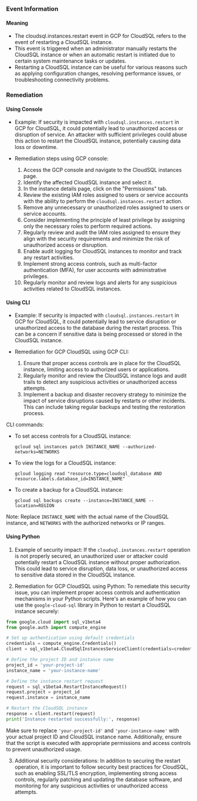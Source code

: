 
### Event Information

#### Meaning

- The cloudsql.instances.restart event in GCP for CloudSQL refers to the event of restarting a CloudSQL instance.
- This event is triggered when an administrator manually restarts the CloudSQL instance or when an automatic restart is initiated due to certain system maintenance tasks or updates.
- Restarting a CloudSQL instance can be useful for various reasons such as applying configuration changes, resolving performance issues, or troubleshooting connectivity problems.

### Remediation

#### Using Console

- Example: If security is impacted with `cloudsql.instances.restart` in GCP for CloudSQL, it could potentially lead to unauthorized access or disruption of service. An attacker with sufficient privileges could abuse this action to restart the CloudSQL instance, potentially causing data loss or downtime.

- Remediation steps using GCP console:
  1. Access the GCP console and navigate to the CloudSQL instances page.
  2. Identify the affected CloudSQL instance and select it.
  3. In the instance details page, click on the "Permissions" tab.
  4. Review the existing IAM roles assigned to users or service accounts with the ability to perform the `cloudsql.instances.restart` action.
  5. Remove any unnecessary or unauthorized roles assigned to users or service accounts.
  6. Consider implementing the principle of least privilege by assigning only the necessary roles to perform required actions.
  7. Regularly review and audit the IAM roles assigned to ensure they align with the security requirements and minimize the risk of unauthorized access or disruption.
  8. Enable audit logging for CloudSQL instances to monitor and track any restart activities.
  9. Implement strong access controls, such as multi-factor authentication (MFA), for user accounts with administrative privileges.
  10. Regularly monitor and review logs and alerts for any suspicious activities related to CloudSQL instances.

#### Using CLI

- Example: If security is impacted with `cloudsql.instances.restart` in GCP for CloudSQL, it could potentially lead to service disruption or unauthorized access to the database during the restart process. This can be a concern if sensitive data is being processed or stored in the CloudSQL instance.

- Remediation for GCP CloudSQL using GCP CLI:
  1. Ensure that proper access controls are in place for the CloudSQL instance, limiting access to authorized users or applications.
  2. Regularly monitor and review the CloudSQL instance logs and audit trails to detect any suspicious activities or unauthorized access attempts.
  3. Implement a backup and disaster recovery strategy to minimize the impact of service disruptions caused by restarts or other incidents. This can include taking regular backups and testing the restoration process.

CLI commands:
- To set access controls for a CloudSQL instance:
  ```
  gcloud sql instances patch INSTANCE_NAME --authorized-networks=NETWORKS
  ```

- To view the logs for a CloudSQL instance:
  ```
  gcloud logging read "resource.type=cloudsql_database AND resource.labels.database_id=INSTANCE_NAME"
  ```

- To create a backup for a CloudSQL instance:
  ```
  gcloud sql backups create --instance=INSTANCE_NAME --location=REGION
  ```

Note: Replace `INSTANCE_NAME` with the actual name of the CloudSQL instance, and `NETWORKS` with the authorized networks or IP ranges.

#### Using Python

1. Example of security impact: If the `cloudsql.instances.restart` operation is not properly secured, an unauthorized user or attacker could potentially restart a CloudSQL instance without proper authorization. This could lead to service disruption, data loss, or unauthorized access to sensitive data stored in the CloudSQL instance.

2. Remediation for GCP CloudSQL using Python: To remediate this security issue, you can implement proper access controls and authentication mechanisms in your Python scripts. Here's an example of how you can use the `google-cloud-sql` library in Python to restart a CloudSQL instance securely:

```python
from google.cloud import sql_v1beta4
from google.auth import compute_engine

# Set up authentication using default credentials
credentials = compute_engine.Credentials()
client = sql_v1beta4.CloudSqlInstancesServiceClient(credentials=credentials)

# Define the project ID and instance name
project_id = 'your-project-id'
instance_name = 'your-instance-name'

# Define the instance restart request
request = sql_v1beta4.RestartInstanceRequest()
request.project = project_id
request.instance = instance_name

# Restart the CloudSQL instance
response = client.restart(request)
print('Instance restarted successfully:', response)
```

Make sure to replace `'your-project-id'` and `'your-instance-name'` with your actual project ID and CloudSQL instance name. Additionally, ensure that the script is executed with appropriate permissions and access controls to prevent unauthorized usage.

3. Additional security considerations: In addition to securing the restart operation, it is important to follow security best practices for CloudSQL, such as enabling SSL/TLS encryption, implementing strong access controls, regularly patching and updating the database software, and monitoring for any suspicious activities or unauthorized access attempts.

